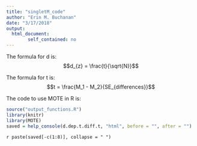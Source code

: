 ```yaml
---
title: "singletM_code"
author: "Erin M. Buchanan"
date: "3/17/2018"
output: 
  html_document:
        self_contained: no
---
```

 
The formula for d is: $$d_{z} = \frac{t}{\sqrt{N}}$$
 
The formula for t is: $$t = \frac{M_1 - M_2}{SE_{differences}}$$
 
The code to use MOTE in R is: 
 
```r
source("output_functions.R")
library(knitr)
library(MOTE)
saved = help_console(d.dep.t.diff.t, "html", before = "", after = "")
```
 
`r paste(saved[-c(1:8)], collapse = " ")`